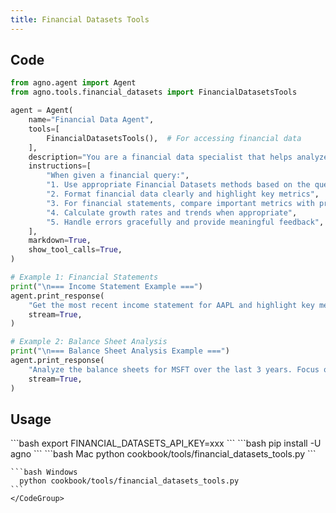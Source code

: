 ```yaml
---
title: Financial Datasets Tools
---
```


## Code

```python cookbook/tools/financial_datasets_tools.py
from agno.agent import Agent
from agno.tools.financial_datasets import FinancialDatasetsTools

agent = Agent(
    name="Financial Data Agent",
    tools=[
        FinancialDatasetsTools(),  # For accessing financial data
    ],
    description="You are a financial data specialist that helps analyze financial information for stocks and cryptocurrencies.",
    instructions=[
        "When given a financial query:",
        "1. Use appropriate Financial Datasets methods based on the query type",
        "2. Format financial data clearly and highlight key metrics",
        "3. For financial statements, compare important metrics with previous periods when relevant",
        "4. Calculate growth rates and trends when appropriate",
        "5. Handle errors gracefully and provide meaningful feedback",
    ],
    markdown=True,
    show_tool_calls=True,
)

# Example 1: Financial Statements
print("\n=== Income Statement Example ===")
agent.print_response(
    "Get the most recent income statement for AAPL and highlight key metrics",
    stream=True,
)

# Example 2: Balance Sheet Analysis
print("\n=== Balance Sheet Analysis Example ===")
agent.print_response(
    "Analyze the balance sheets for MSFT over the last 3 years. Focus on debt-to-equity ratio and cash position.",
    stream=True,
)

```

## Usage

<Steps>
  <Snippet file="create-venv-step.mdx" />

  <Step title="Set your API credentials">
    ```bash
    export FINANCIAL_DATASETS_API_KEY=xxx
    ```
  </Step>

  <Step title="Install libraries">
    ```bash
    pip install -U agno
    ```
  </Step>

  <Step title="Run Agent">
    <CodeGroup>
    ```bash Mac
      python cookbook/tools/financial_datasets_tools.py
    ```

    ```bash Windows
      python cookbook/tools/financial_datasets_tools.py
    ```
    </CodeGroup>
  </Step>
</Steps>